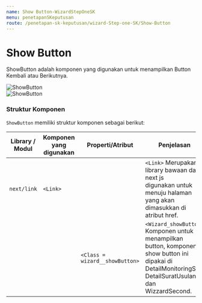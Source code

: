 ```yaml
---
name: Show Button-WizardStepOneSK
menu: penetapanSKeputusan
route: /penetapan-sk-keputusan/wizard-Step-one-SK/Show-Button
---
```


# Show Button

ShowButton adalah komponen
yang digunakan untuk menampilkan Button
Kembali atau Berikutnya.

![ShowButton](../../../src/img/WizardSK/ShowButton.png) <br/>
![ShowButton](../../../src/img/WizardSK/Kembali.png)

### Struktur Komponen

`ShowButton` memiliki struktur komponen sebagai berikut:

| Library / Modul | Komponen yang digunakan | Properti/Atribut               | Penjelasan                                                                                                                                            |
| --------------- | ----------------------- | ------------------------------ | ----------------------------------------------------------------------------------------------------------------------------------------------------- |
| `next/link`     | `<Link>`                |                                | `<Link>` Merupakan library bawaan dari next js <br/> digunakan untuk menuju halaman yang akan dimasukkan di atribut href.                             |
|                 |                         | `<Class = wizard__showButton>` | `<Wizard_showButton>` Komponen untuk menampilkan button, komponen show button ini dipakai di DetailMonitoringSK, DetailSuratUsulan dan WizzardSecond. |

